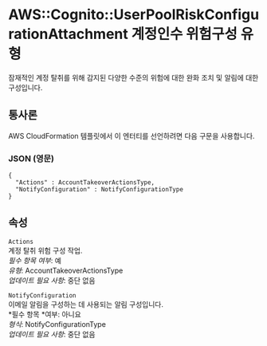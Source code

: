 # AWS::Cognito::UserPoolRiskConfigurationAttachment 계정인수 위험구성 유형

잠재적인 계정 탈취를 위해 감지된 다양한 수준의 위험에 대한 완화 조치 및 알림에 대한 구성입니다.

## 통사론

AWS CloudFormation 템플릿에서 이 엔터티를 선언하려면 다음 구문을 사용합니다.

### JSON (영문)

```
{
  "Actions" : AccountTakeoverActionsType,
  "NotifyConfiguration" : NotifyConfigurationType
}
```

## 속성

`Actions`  
계정 탈취 위험 구성 작업.  
_필수 항목 여부_: 예  
_유형_: AccountTakeoverActionsType  
_업데이트 필요 사항_: 중단 없음

`NotifyConfiguration`  
이메일 알림을 구성하는 데 사용되는 알림 구성입니다.  
*필수 항목 *여부: 아니요  
_형식_: NotifyConfigurationType  
_업데이트 필요 사항_: 중단 없음
